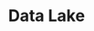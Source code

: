 ---
id: "sd_tf_medium_018"
questionType: "TRUE_FALSE"
title: "Data Lake"
statement: "A data lake stores only structured data in relational format."
difficulty: "MEDIUM"
category: "System Design"
correctAnswer: false
explanation: "Data lakes store structured, semi-structured, and unstructured data."
---